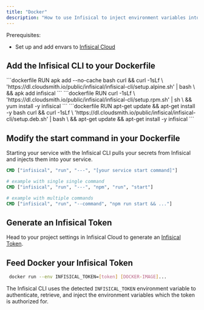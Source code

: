 ```yaml
---
title: "Docker"
description: "How to use Infisical to inject environment variables into a Docker container."
---
```


Prerequisites:

- Set up and add envars to [Infisical Cloud](https://app.infisical.com)

## Add the Infisical CLI to your Dockerfile

<Tabs>
	 <Tab title="Alpine">
		```dockerfile
    	RUN apk add --no-cache bash curl && curl -1sLf \
      'https://dl.cloudsmith.io/public/infisical/infisical-cli/setup.alpine.sh' | bash \
      && apk add infisical
    	```

   </Tab>
	 <Tab title="RedHat/CentOs/Amazon-linux">
		```dockerfile
    RUN curl -1sLf \
    'https://dl.cloudsmith.io/public/infisical/infisical-cli/setup.rpm.sh' | sh \ 
    && yum install -y infisical
		```
   </Tab>
	 <Tab title="Debian/Ubuntu">
		```dockerfile
    RUN apt-get update && apt-get install -y bash curl && curl -1sLf \
      'https://dl.cloudsmith.io/public/infisical/infisical-cli/setup.deb.sh' | bash \
      && apt-get update && apt-get install -y infisical
		```
   </Tab>
</Tabs>

## Modify the start command in your Dockerfile

Starting your service with the Infisical CLI pulls your secrets from Infisical and injects them into your service.

```dockerfile
CMD ["infisical", "run", "---", "[your service start command]"]

# example with single single command
CMD ["infisical", "run", "---", "npm", "run", "start"]

# example with multiple commands
CMD ["infisical", "run", "--command", "npm run start && ..."]
```

## Generate an Infisical Token

Head to your project settings in Infisical Cloud to generate an [Infisical Token](https://infisical.com/docs/getting-started/dashboard/token).

## Feed Docker your Infisical Token

```bash
 docker run --env INFISICAL_TOKEN=[token] [DOCKER-IMAGE]...
```

<Info>

The Infisical CLI uses the detected `INFISICAL_TOKEN` environment variable to authenticate, retrieve, and inject the environment variables which the token is authorized for.

</Info>
